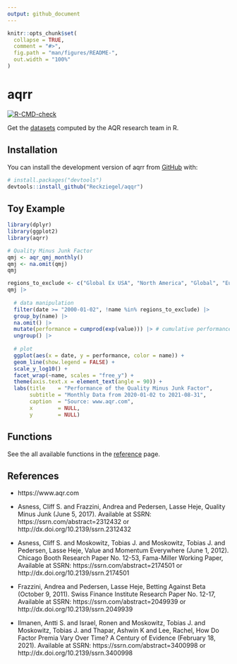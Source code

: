 ```yaml
---
output: github_document
---
```


<!-- README.md is generated from README.Rmd. Please edit that file -->

```r
knitr::opts_chunk$set(
  collapse = TRUE,
  comment = "#>",
  fig.path = "man/figures/README-",
  out.width = "100%"
)
```

# aqrr

<!-- badges: start -->
[![R-CMD-check](https://www.github.com/Reckziegel/aqqr/workflows/R-CMD-check/badge.svg)](https://www.github.com/Reckziegel/aqqr/actions)
<!-- badges: end -->

Get the [datasets](https://www.aqr.com/Insights/Datasets) computed by the AQR research team in R.

## Installation

You can install the development version of aqrr from [GitHub](https://www.github.com/) with:

``` r
# install.packages("devtools")
devtools::install_github("Reckziegel/aqqr")
```

## Toy Example

```r
library(dplyr)
library(ggplot2)
library(aqrr)

# Quality Minus Junk Factor
qmj <- aqr_qmj_monthly()
qmj <- na.omit(qmj)
qmj
```


```r
regions_to_exclude <- c("Global Ex USA", "North America", "Global", "Europe", "Pacific")
qmj |>
  
  # data manipulation
  filter(date >= "2000-01-02", !name %in% regions_to_exclude) |> 
  group_by(name) |> 
  na.omit() |> 
  mutate(performance = cumprod(exp(value))) |> # cumulative performance
  ungroup() |> 
  
  # plot
  ggplot(aes(x = date, y = performance, color = name)) + 
  geom_line(show.legend = FALSE) + 
  scale_y_log10() + 
  facet_wrap(~name, scales = "free_y") + 
  theme(axis.text.x = element_text(angle = 90)) + 
  labs(title    = "Performance of the Quality Minus Junk Factor", 
       subtitle = "Monthly Data from 2020-01-02 to 2021-08-31", 
       caption  = "Source: www.aqr.com", 
       x        = NULL, 
       y        = NULL)
```

## Functions

See the all available functions in the [reference](https://reckziegel.github.io/aqrr/reference/index.html) page.

## References

- https://www.aqr.com

- Asness, Cliff S. and Frazzini, Andrea and Pedersen, Lasse Heje, Quality Minus Junk (June 5, 2017). Available at SSRN: https://ssrn.com/abstract=2312432 or http://dx.doi.org/10.2139/ssrn.2312432

- Asness, Cliff S. and Moskowitz, Tobias J. and Moskowitz, Tobias J. and Pedersen, Lasse Heje, Value and Momentum Everywhere (June 1, 2012). Chicago Booth Research Paper No. 12-53, Fama-Miller Working Paper, Available at SSRN: https://ssrn.com/abstract=2174501 or http://dx.doi.org/10.2139/ssrn.2174501

- Frazzini, Andrea and Pedersen, Lasse Heje, Betting Against Beta (October 9, 2011). Swiss Finance Institute Research Paper No. 12-17, Available at SSRN: https://ssrn.com/abstract=2049939 or http://dx.doi.org/10.2139/ssrn.2049939

- Ilmanen, Antti S. and Israel, Ronen and Moskowitz, Tobias J. and Moskowitz, Tobias J. and Thapar, Ashwin K and Lee, Rachel, How Do Factor Premia Vary Over Time? A Century of Evidence (February 18, 2021). Available at SSRN: https://ssrn.com/abstract=3400998 or http://dx.doi.org/10.2139/ssrn.3400998


